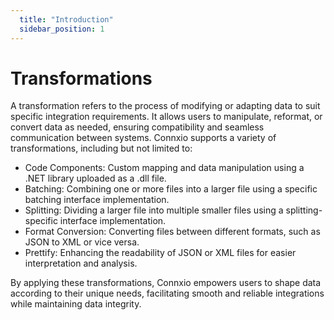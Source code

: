 ```yaml
---
  title: "Introduction"
  sidebar_position: 1
---
```


# Transformations
A transformation refers to the process of modifying or adapting data to suit specific integration requirements. It allows users to manipulate, reformat, or convert data as needed, ensuring compatibility and seamless communication between systems. Connxio supports a variety of transformations, including but not limited to:

- Code Components: Custom mapping and data manipulation using a .NET library uploaded as a .dll file.
- Batching: Combining one or more files into a larger file using a specific batching interface implementation.
- Splitting: Dividing a larger file into multiple smaller files using a splitting-specific interface implementation.
- Format Conversion: Converting files between different formats, such as JSON to XML or vice versa.
- Prettify: Enhancing the readability of JSON or XML files for easier interpretation and analysis.

By applying these transformations, Connxio empowers users to shape data according to their unique needs, facilitating smooth and reliable integrations while maintaining data integrity.

<br />


<DocCardList />